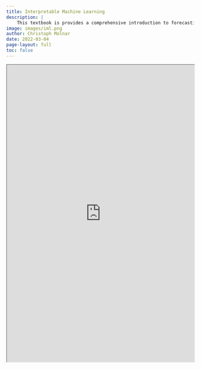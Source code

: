 ```yaml
---
title: Interpretable Machine Learning
description: |
    This textbook is provides a comprehensive introduction to forecasting methods and presents enough information about each method for readers to be able to use them sensibly.
image: images/iml.png
author: Christoph Molnar
date: 2022-03-04
page-layout: full
toc: false
---
```


```{=html}
<iframe width="100%" height="800" src="https://masteringdata.ai/interpretable-ml-book" title="Interpretable Machine Learning"></iframe>
```
